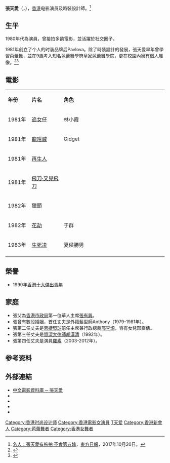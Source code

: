 {{otheruses|张天爱 (消歧义)}}
{{Infobox fashion designer
|name        = 張天愛
|english_name = Flora Zeta Elizabeth Cheong-Leen
|image       = 
|caption     = 
|籍貫 = [[廣東|廣東]][[新會|新會]]
|death_date  = 
|death_place = 
|sex  = 女
|nationality = {{AUS}}<br/>{{CHN-HKG}}
|birth_date  = {{birth date and age|1959|11|20}}
|birth_place = {{HKG-1959}}
|居住地 = [[北京|北京]]<ref>[https://eastweek.my-magazine.me/main/64352 八年前移居北京，開辦北京天愛藝術培訓學校，又設立天愛基金會]，[[東周刊|東周刊]]，2017年3月17日。</ref>
|education   = [[皇家芭蕾舞學院|皇家芭蕾舞學院]]
|label_name  = Pavlova
|awards      = [[香港十大傑出青年|香港十大傑出青年]]
|known_for   = 
|occupation  = [[演員|演員]]、[[時裝設計師|時裝設計師]]、[[芭蕾舞者|芭蕾舞者]]
|語言        = [[粵語|粵語]]、[[英語|英語]]
|spouse      = {{marriage|Anthony|1979|1981|reason=divorced}}<br/>{{marriage|[[邢李㷧|邢李㷧]]|1987|1990|reason=divorced}}<br/>{{marriage|[[胡漢清|胡漢清]]|1992|1992|reason=divorced}}<br/>{{marriage|[[羅素_(華人演員)|羅素]]|2003|2012|reason=divorced}}
|parents     = [[張有興|張有興]]
|module      = {{Infobox Chinese|child=yes
|t = 張天愛
|s = 张天爱
|p = Zhāng Tiān ài
}}
}}
'''張天愛'''（{{lang-en|Flora Zeta Elizabeth Cheong-Leen}}，{{bd|1959年|11月20日||catIdx=C}}），[[香港|香港]]电影演员及時裝設計師。<ref>[https://hk.on.cc/hk/bkn/cnt/entertainment/20171020/mobile/bkn-20171020051337496-1020_00862_001.html 名人：張天愛有拖拍 不會第五嫁]，[[東方日報|東方日報]]，2017年10月20日。</ref>

==生平==
1980年代為演員，曾接拍多齣電影，並活躍於社交圈子。

1981年创立了个人的时装品牌后Pavlova。除了時裝設計的發展，張天愛早年曾學習[[芭蕾舞|芭蕾舞]]，並在9歲考入知名芭蕾舞學府[[皇家芭蕾舞學院|皇家芭蕾舞學院]]，更在校園內擁有個人雕像。<ref>{{Cite web |url=http://v.ifeng.com/news/society/201303/0d27c5ea-c950-4832-a75b-a1bf684c813a.shtml |title=鳳凰衞視特輯——飛躍舞臺夢 張天愛 |access-date=2013-03-30 |archive-url=https://web.archive.org/web/20130922093834/http://v.ifeng.com/news/society/201303/0d27c5ea-c950-4832-a75b-a1bf684c813a.shtml |archive-date=2013-09-22 |dead-url=yes }}</ref><ref>{{Cite web |url=http://news.xinhuanet.com/book/2008-03/07/content_7737019.htm |title=張天愛：我的第四次婚姻來遲了20年 |access-date=2011-12-02 |archive-url=https://web.archive.org/web/20110504202507/http://news.xinhuanet.com/book/2008-03/07/content_7737019.htm |archive-date=2011-05-04 |dead-url=yes }}</ref>

==電影==
{|class="wikitable " width="60%"
|- style="background:pink; color:black" align=center
|style="width:15%"|'''年份'''||style="width:20%"|'''片名'''||style="width:207%"|'''角色'''
|-
|1981年||[[追女仔|追女仔]]||林小霞
|-
|1981年||[[龍咁威|龍咁威]]||Gidget
|-
|1981年||[[再生人|再生人]]||
|-
|1981年||[[飛刀‧又見飛刀|飛刀‧又見飛刀]]||
|-
|1982年||[[猎头_(1982年电影)|獵頭]]||
|-
|1982年||[[花劫|花劫]]||于群
|-
|1983年||[[生死决|生死决]]||夏侯勝男
|-
|}

==榮譽==
*1990年[[香港十大傑出青年|香港十大傑出青年]]

==家庭==
*張父為[[香港|香港]][[市政局_(香港)|市政局]]第一位華人主席[[張有興|張有興]]。
*張曾有數段婚姻，首任丈夫是外籍髮型師Anthony（1979-1981年）。
*張第二任丈夫是[[思捷環球|思捷環球]]前任主席兼行政總裁[[邢李㷧|邢李㷧]]，育有女兒邢嘉倩。
*張第三任丈夫是[[資深大律師|資深大律師]][[胡漢清|胡漢清]]（1992年）。
*張第四任丈夫是演員[[羅素_(華人演員)|羅素]]（2003-2012年）。

==参考资料==
{{Reflist}}

==外部連結==
* [http://www.dianying.com/ft/person/ZhangTianai 中文電影資料庫 ─ 張天愛]
* {{imdb name|0156473}}
* {{hkmdb name|4764}}
* {{douban people}}
* {{Mtime people|1153203}}
{{香港十大傑出青年}}
[[Category:香港时尚设计师|Category:香港时尚设计师]]
[[Category:香港電影女演員|Category:香港電影女演員]]
[[Category:张姓|T天爱]]
[[Category:香港新會人|Category:香港新會人]]
[[Category:芭蕾舞者|Category:芭蕾舞者]]
[[Category:香港女舞者|Category:香港女舞者]]